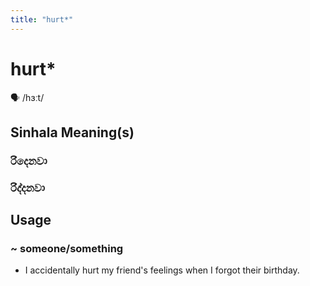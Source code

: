 ```yaml
---
title: "hurt*"
---
```


# hurt*

🗣️ /hɜːt/

## Sinhala Meaning(s)

### රිදෙනවා
### රිද්දනවා

## Usage

### ~ someone/something

- I accidentally hurt my friend's feelings when I forgot their birthday.

